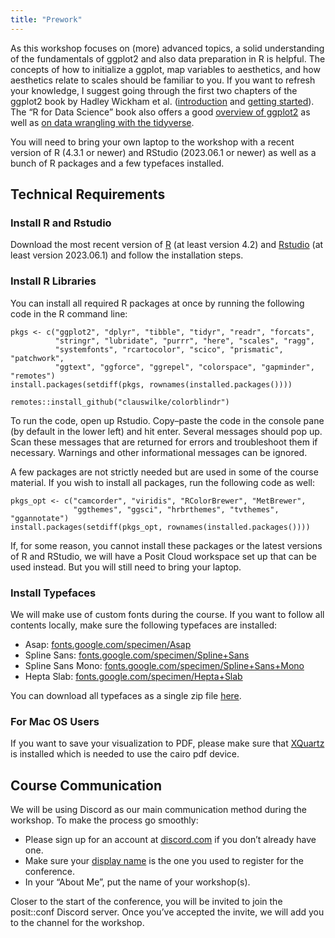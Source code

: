 ```yaml
---
title: "Prework"
---
```


As this workshop focuses on (more) advanced topics, a solid understanding of the fundamentals of ggplot2 and also data preparation in R is helpful. The concepts of how to initialize a ggplot, map variables to aesthetics, and how aesthetics relate to scales should be familiar to you. If you want to refresh your knowledge, I suggest going through the first two chapters of the ggplot2 book by Hadley Wickham et al. (<a href="https://ggplot2-book.org/introduction" target="_blank">introduction</a> and <a href="https://ggplot2-book.org/getting-started" target="_blank">getting started</a>). The “R for Data Science” book also offers a good <a href="https://r4ds.hadley.nz/data-visualize" target="_blank">overview of ggplot2</a> as well as <a href="https://r4ds.hadley.nz/data-transform" target="_blank">on data wrangling with the tidyverse</a>.

You will need to bring your own laptop to the workshop with a recent version of R (4.3.1 or newer) and RStudio (2023.06.1 or newer) as well as a bunch of R packages and a few typefaces installed.


## Technical Requirements

### Install R and Rstudio

Download the most recent version of <a href="https://cloud.r-project.org>cloud.r-project.org" target="_blank">R</a> (at least version 4.2) and <a href="https://rstudio.com/products/rstudio/download" target="_blank">Rstudio</a> (at least version 2023.06.1) and follow the installation steps.


### Install R Libraries

You can install all required R packages at once by running the following code in the R command line:

```
pkgs <- c("ggplot2", "dplyr", "tibble", "tidyr", "readr", "forcats", 
          "stringr", "lubridate", "purrr", "here", "scales", "ragg", 
          "systemfonts", "rcartocolor", "scico", "prismatic", "patchwork", 
          "ggtext", "ggforce", "ggrepel", "colorspace", "gapminder", "remotes")
install.packages(setdiff(pkgs, rownames(installed.packages())))

remotes::install_github("clauswilke/colorblindr")
```

To run the code, open up Rstudio. Copy–paste the code in the console pane (by default in the lower left) and hit enter. Several messages should pop up. Scan these messages that are returned for errors and troubleshoot them if necessary. Warnings and other informational messages can be ignored.

A few packages are not strictly needed but are used in some of the course material. If you wish to install all packages, run the following code as well:

```
pkgs_opt <- c("camcorder", "viridis", "RColorBrewer", "MetBrewer", 
              "ggthemes", "ggsci", "hrbrthemes", "tvthemes", "ggannotate")
install.packages(setdiff(pkgs_opt, rownames(installed.packages())))
```

If, for some reason, you cannot install these packages or the latest versions of R and RStudio, we will have a Posit Cloud workspace set up that can be used instead. But you will still need to bring your laptop.


### Install Typefaces

We will make use of custom fonts during the course. If you want to follow all contents locally, make sure the following typefaces are installed:

* Asap: <a href='https://fonts.google.com/specimen/Asap' target="_blank">fonts.google.com/specimen/Asap</a>
* Spline Sans: <a href='https://fonts.google.com/specimen/Spline+Sans' target="_blank">fonts.google.com/specimen/Spline+Sans</a>
* Spline Sans Mono: <a href='https://fonts.google.com/specimen/Spline+Sans+Mono' target="_blank">fonts.google.com/specimen/Spline+Sans+Mono</a>
* Hepta Slab: <a href='https://fonts.google.com/specimen/Hepta+Slab' target="_blank">fonts.google.com/specimen/Hepta+Slab</a>

You can download all typefaces as a single zip file <a href='https://cedricscherer.com/files/positconf-dataviz-ggplot2-fonts.zip' target="_blank">here</a>.


### For Mac OS Users

If you want to save your visualization to PDF, please make sure that [XQuartz](https://xquartz.org) is installed which is needed to use the cairo pdf device. 


## Course Communication

We will be using Discord as our main communication method during the workshop. To make the process go smoothly:

* Please sign up for an account at <a href='https://discord.com' target="_blank">discord.com</a> if you don’t already have one.
* Make sure your <a href='https://support.discord.com/hc/en-us/articles/12620128861463-New-Usernames-Display-Names#h_01GXPQABMYGEHGPRJJXJMPHF5C' target="_blank">display name</a> is the one you used to register for the conference.
* In your “About Me”, put the name of your workshop(s).

Closer to the start of the conference, you will be invited to join the posit::conf Discord server. Once you’ve accepted the invite, we will add you to the channel for the workshop. 